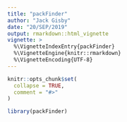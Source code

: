 ```yaml
---
title: "packFinder"
author: "Jack Gisby"
date: "20/SEP/2019"
output: rmarkdown::html_vignette
vignette: >
  %\VignetteIndexEntry{packFinder}
  %\VignetteEngine{knitr::rmarkdown}
  %\VignetteEncoding{UTF-8}
---
```


```r
knitr::opts_chunk$set(
  collapse = TRUE,
  comment = "#>"
)
```

```r
library(packFinder)
```
